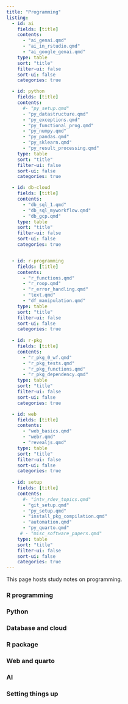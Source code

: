 ```yaml
---
title: "Programming"
listing:
  - id: ai
    fields: [title]
    contents: 
      - "ai_genai.qmd"
      - "ai_in_rstudio.qmd"
      - "ai_google_genai.qmd"
    type: table
    sort: "title"
    filter-ui: false
    sort-ui: false
    categories: true

  - id: python
    fields: [title]
    contents: 
      #- "py_setup.qmd"
      - "py_datastructure.qmd"
      - "py_exceptions.qmd"
      - "py_functional_prog.qmd"
      - "py_numpy.qmd"
      - "py_pandas.qmd"
      - "py_sklearn.qmd"
      - "py_result_processing.qmd"
    type: table
    sort: "title"
    filter-ui: false
    sort-ui: false
    categories: true

  - id: db-cloud
    fields: [title]
    contents: 
      - "db_sql_1.qmd"
      - "db_sql_myworkflow.qmd"
      - "db_gcp.qmd"
    type: table
    sort: "title"
    filter-ui: false
    sort-ui: false
    categories: true


  - id: r-programming
    fields: [title]
    contents: 
      - "r_functions.qmd"
      - "r_roop.qmd"
      - "r_error_handling.qmd"
      - "text.qmd"
      - "df_manipulation.qmd"
    type: table
    sort: "title"
    filter-ui: false
    sort-ui: false
    categories: true
    
  - id: r-pkg
    fields: [title]
    contents: 
      - "r_pkg_0_wf.qmd"
      - "r_pkg_tests.qmd"
      - "r_pkg_functions.qmd"
      - "r_pkg_dependency.qmd"
    type: table
    sort: "title"
    filter-ui: false
    sort-ui: false
    categories: true

  - id: web
    fields: [title]
    contents: 
      - "web_basics.qmd"
      - "webr.qmd"
      - "revealjs.qmd"
    type: table
    sort: "title"
    filter-ui: false
    sort-ui: false
    categories: true
    
  - id: setup
    fields: [title]
    contents: 
      #- "intv_rdev_topics.qmd"
      - "git_setup.qmd"
      - "py_setup.qmd"
      - "install_pkg_compilation.qmd"
      - "automation.qmd"
      - "py_quarto.qmd"
     # - "misc_software_papers.qmd"
    type: table
    sort: "title"
    filter-ui: false
    sort-ui: false
    categories: true
---
```


This page hosts study notes on programming.

### R programming

::: {#r-programming}
:::

### Python

::: {#python}
:::

### Database and cloud

::: {#db-cloud}
:::


### R package

::: {#r-pkg}
:::

### Web and quarto

::: {#web}
:::

### AI

::: {#ai}
:::


### Setting things up

::: {#setup}
:::




